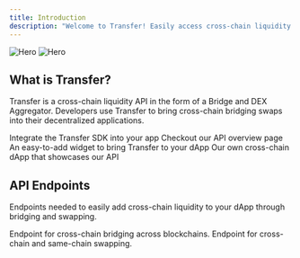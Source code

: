 ```yaml
---
title: Introduction
description: "Welcome to Transfer! Easily access cross-chain liquidity on your dApp."
---
```


<img
  className="block dark:hidden"
  src="/images/hero.svg"
  alt="Hero"
/>
<img
  className="hidden dark:block"
  src="/images/hero.svg"
  alt="Hero"
/>

## What is Transfer?

Transfer is a cross-chain liquidity API in the form of a Bridge and DEX Aggregator.
Developers use Transfer to bring cross-chain bridging swaps into their decentralized applications.


<CardGroup cols={2}>
  <Card
    title="SDK"
    icon="pen-to-square"
    href="https://docs.transfer.xyz/SDK"
  >
    Integrate the Transfer SDK into your app
  </Card>
  <Card
    title="API"
    icon="webhook"
    href="https://mintlify.com/docs/development"
  >
    Checkout our API overview page
  </Card>
   <Card
    title="Widget"
    icon="puzzle-piece"
    href="https://mintlify.com/docs/development"
  >
    An easy-to-add widget to bring Transfer to your dApp
  </Card>
   <Card
    title="Trading Terminal"
    icon="computer"
    href="https://app.transfer.xyz"
  >
    Our own cross-chain dApp that showcases our API
  </Card>
</CardGroup>

## API Endpoints

Endpoints needed to easily add cross-chain liquidity to your dApp through bridging and swapping.

<CardGroup cols={2}>
  <Card
    title="Bridge"
    icon="bridge"
    href="https://docs.transfer.xyz/api-reference/endpoint/bridge"
  >
    Endpoint for cross-chain bridging across blockchains.
  </Card>
  <Card
    title="Swap"
    icon="shop"
    href="https://docs.transfer.xyz/api-reference/endpoint/swap"
  >
    Endpoint for cross-chain and same-chain swapping.
  </Card>
</CardGroup>
